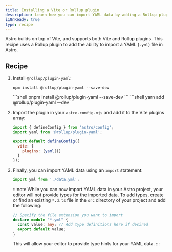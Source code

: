 ```yaml
---
title: Installing a Vite or Rollup plugin
description: Learn how you can import YAML data by adding a Rollup plugin to your project.
i18nReady: true
type: recipe
---
```


Astro builds on top of Vite, and supports both Vite and Rollup plugins. This recipe uses a Rollup plugin to add the ability to import a YAML (`.yml`) file in Astro.

## Recipe

1. Install `@rollup/plugin-yaml`:
    <PackageManagerTabs>
      <Fragment slot="npm">
      ```shell
      npm install @rollup/plugin-yaml --save-dev
      ```
      </Fragment>
      <Fragment slot="pnpm">
      ```shell
      pnpm install @rollup/plugin-yaml --save-dev
      ```
      </Fragment>
      <Fragment slot="yarn">
      ```shell
      yarn add @rollup/plugin-yaml --dev
      ```
      </Fragment>
    </PackageManagerTabs>

2. Import the plugin in your `astro.config.mjs` and add it to the Vite plugins array:

    ```js title="astro.config.mjs" ins={2,5-7}
    import { defineConfig } from 'astro/config';
    import yaml from '@rollup/plugin-yaml';

    export default defineConfig({
      vite: {
        plugins: [yaml()]
      }
    });
    ```


3. Finally, you can import YAML data using an `import` statement:

    ```js
    import yml from './data.yml';
    ```

    :::note
    While you can now import YAML data in your Astro project, your editor will not provide types for the imported data. To add types, create or find an existing `*.d.ts` file in the `src` directory of your project and add the following:
    ```ts title="src/files.d.ts"
    // Specify the file extension you want to import
    declare module "*.yml" {
      const value: any; // Add type definitions here if desired
      export default value;
    }
    ```
    This will allow your editor to provide type hints for your YAML data.
    :::
